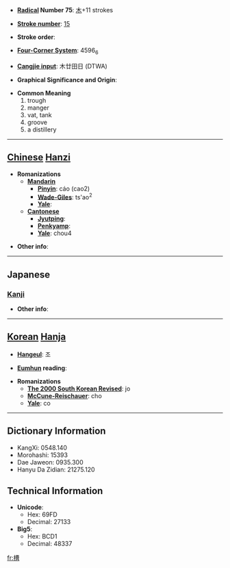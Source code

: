 * '''[[Wiktionary:Chinese radical index| Radical]] Number 75''': [[Wiktionary:Chinese radical index 木|木]]+11 strokes

* '''[[Wiktionary:Chinese total strokes index|Stroke number]]''': [[Wiktionary:Chinese total strokes index 15|15]]

* '''Stroke order''': 

* '''[[Wiktionary:Chinese four corner index|Four-Corner System]]''': 4596<sub>6</sub>

* '''[[Wiktionary:Chinese Cangjie index|Cangjie input]]''': 木廿田日 (DTWA)

* '''Graphical Significance and Origin''': 

* '''Common Meaning'''
*#trough
*# manger
*# vat, tank
*# groove
*# a distillery


----

== [[Chinese]] [[Hanzi]] ==

* '''Romanizations'''
** '''[[Mandarin]]'''
*** '''[[Pinyin]]''': cáo (cao2)
*** '''[[Wade-Giles]]''': ts'ao<sup>2</sup>
*** '''[[Yale]]''': 
** '''[[Cantonese]]'''
*** '''[[Jyutping]]''':
*** '''[[Penkyamp]]''': 
*** '''[[Yale]]''': chou4

* '''Other info''': 

----

==Japanese==
===[[Kanji]]===
{{kanji|on readings=[[そう]] (sō)
|kun readings=[[かいばおけ]] (kaibaoke), [[おけ]] (oke)
}}

* '''Other info''':  

----

== [[Korean]] [[Hanja]] ==

* '''[[Hangeul]]''': 조

* '''[[Eumhun]] reading''': 

* '''Romanizations'''
** '''[[The 2000 South Korean Revised Romanization|The 2000 South Korean Revised]]''': jo
** '''[[McCune-Reischauer]]''': cho
** '''[[Yale]]''': co

----

== Dictionary Information ==

* KangXi: 0548.140
* Morohashi: 15393
* Dae Jaweon: 0935.300
* Hanyu Da Zidian: 21275.120

== Technical Information ==

* '''Unicode''':
** Hex: 69FD
** Decimal: 27133
* '''Big5''':
** Hex: BCD1
** Decimal: 48337

[[fr:槽]]